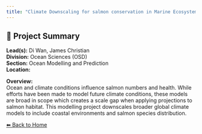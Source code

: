 ```yaml
---
title: "Climate Downscaling for salmon conservation in Marine Ecosystems"
---
```


## 🧬 Project Summary

**Lead(s):** Di Wan, James Christian  
**Division:** Ocean Sciences (OSD)  
**Section:** Ocean Modelling and Prediction  
**Location:**   

**Overview:**  
Ocean and climate conditions influence salmon numbers and health. While efforts have been made to model future climate conditions, these models are broad in scope which creates a scale gap when applying projections to salmon habitat. This modelling project downscales broader global climate models to include coastal environments and salmon species distribution.

[⬅ Back to Home](../index.qmd)
